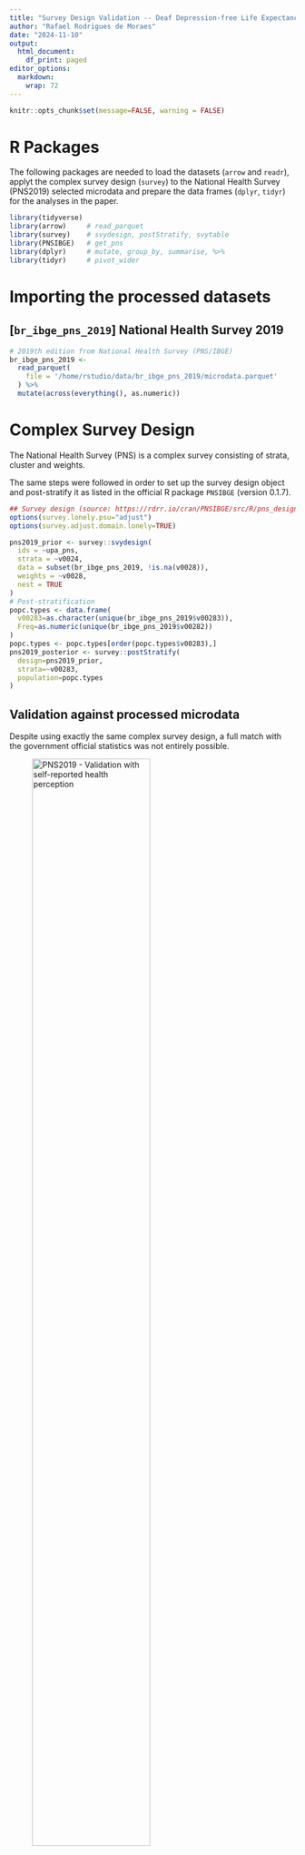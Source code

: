 ```yaml
---
title: "Survey Design Validation -- Deaf Depression-free Life Expectancy Paper"
author: "Rafael Rodrigues de Moraes"
date: "2024-11-10"
output:
  html_document:
    df_print: paged
editor_options: 
  markdown: 
    wrap: 72
---
```


```r
knitr::opts_chunk$set(message=FALSE, warning = FALSE)
```

# R Packages

The following packages are needed to load the datasets (`arrow` and
`readr`), applyt the complex survey design (`survey`) to the 
National Health Survey (PNS2019) selected microdata and
prepare the data frames (`dplyr`, `tidyr`) for the analyses in the
paper.

```r
library(tidyverse)
library(arrow)     # read_parquet
library(survey)    # svydesign, postStratify, svytable
library(PNSIBGE)   # get_pns
library(dplyr)     # mutate, group_by, summarise, %>%
library(tidyr)     # pivot_wider

```

# Importing the processed datasets

## [`br_ibge_pns_2019`] National Health Survey 2019

```r
# 2019th edition from National Health Survey (PNS/IBGE)
br_ibge_pns_2019 <- 
  read_parquet(
    file = '/home/rstudio/data/br_ibge_pns_2019/microdata.parquet'
  ) %>%
  mutate(across(everything(), as.numeric))
```

# Complex Survey Design

The National Health Survey (PNS) is a complex survey consisting of
strata, cluster and weights.

The same steps were followed in order to set up the survey design object
and post-stratify it as listed in the official R package `PNSIBGE`
(version 0.1.7).

```r
## Survey design (source: https://rdrr.io/cran/PNSIBGE/src/R/pns_design.R, accessed on September, 2nd 2022)
options(survey.lonely.psu="adjust")
options(survey.adjust.domain.lonely=TRUE)

pns2019_prior <- survey::svydesign(
  ids = ~upa_pns, 
  strata = ~v0024, 
  data = subset(br_ibge_pns_2019, !is.na(v0028)), 
  weights = ~v0028, 
  nest = TRUE
)
# Post-stratification
popc.types <- data.frame( 
  v00283=as.character(unique(br_ibge_pns_2019$v00283)), 
  Freq=as.numeric(unique(br_ibge_pns_2019$v00282))
)
popc.types <- popc.types[order(popc.types$v00283),]
pns2019_posterior <- survey::postStratify(
  design=pns2019_prior, 
  strata=~v00283, 
  population=popc.types
)
```

## Validation against processed microdata

Despite using exactly the same complex survey design, a full match with
the government official statistics was not entirely possible.

![PNS2019 - Validation with self-reported health
perception](./pns_validation.png){width="70%"}

```r
# validation against
#   https://sidra.ibge.gov.br/tabela/7666#/n1/all/v/2667/p/all/c2/all/c12258/all/d/v2667%200/l/v,p+c2,t+c12258/resultado
round( svytable(formula=~j001+c006, design=subset(pns2019_posterior, c008 >=18))/1e3, 0) %>%
  as.data.frame() %>%
  mutate(
    tab7666 = case_when(
      j001 %in% c(1,2) ~ 1,
      j001 == 3 ~ 2,
      j001 %in% c(4,5) ~ 3,
    )
    ,tab7666 = factor( tab7666, levels = 1:3, labels = c('Muito ruim e ruim','Regular','Muito bom e bom'))
    ,c006 = factor( c006, levels = 1:2, labels = c('Masculino', 'Feminino'))
  ) %>%
  na.omit() %>%
  group_by(tab7666, c006) %>%
  summarise( n = sum(Freq) ) %>%
  pivot_wider(id_cols = tab7666, names_from = c006, values_from = n)
```

```r
round( svytable(formula=~c006, design=subset(pns2019_posterior, c008 >= 18))/1e3, 0)
```

```r
round( sum(svytable(formula=~c006, design=subset(pns2019_posterior, c008 >= 18)))/1e3, 0)
```

*Conclusion:* although overall total and totals by sex are OK, among
health perception the numbers do not match. Unfortunately it was not
possible to reconcile the differences but as the total figures are the
same, we proceed with the analysis.

## Validation against official package `PNSIBGE`

```r
pns2019 <- get_pns(year=2019)
```

```r
# reconciliation against
#   https://sidra.ibge.gov.br/tabela/7666#/n1/all/v/2667/p/all/c2/all/c12258/all/d/v2667%200/l/v,p+c2,t+c12258/resultado
round( svytable(formula=~J001+C006, design=subset(pns2019, C008 >=18))/1e3, 0) %>%
  as.data.frame() %>%
  mutate(
    tab7666 = case_when(
      grepl('bom',J001, ignore.case = TRUE) ~ 1,
      J001 == 'Regular' ~ 2,
      grepl('ruim',J001, ignore.case = TRUE) ~ 3,
    )
    ,tab7666 = factor( tab7666, levels = 1:3, labels = c('Muito ruim e ruim','Regular','Muito bom e bom'))
  ) %>%
  na.omit() %>%
  group_by(tab7666, C006) %>%
  summarise( n = sum(Freq) ) %>%
  pivot_wider(id_cols = tab7666, names_from = C006, values_from = n)
# # A tibble: 3 × 3
# # Groups:   tab7666 [3]
# tab7666             Homem Mulher
# <fct>               <dbl>  <dbl>
# 1 Muito ruim e ruim 53296  54574
# 2 Regular           17646  24349
# 3 Muito bom e bom    3610   5696
```

```r
round( svytable(formula=~C006, design=subset(pns2019, C008 >= 18))/1e3, 0)
# C006
# Homem Mulher 
# 74553  84619
```

```r
round( sum(svytable(formula=~C006, design=subset(pns2019, C008 >= 18)))/1e3, 0)
# [1] 159171
```
